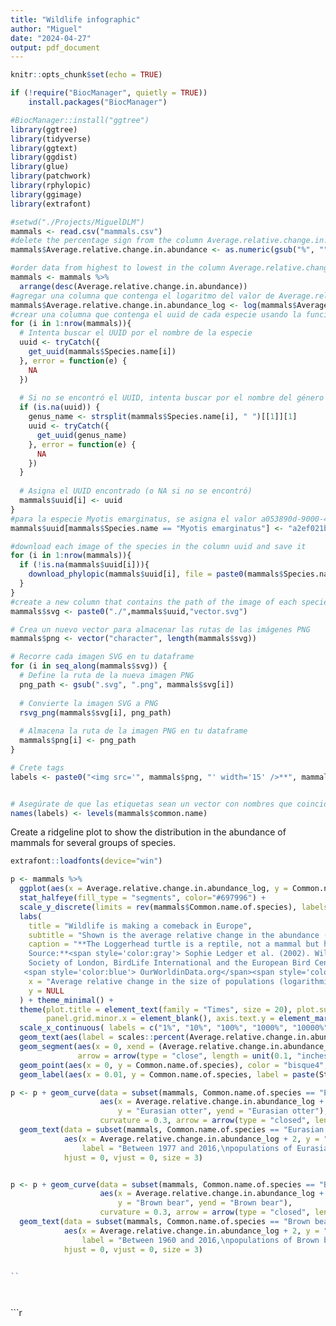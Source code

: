 ```yaml
---
title: "Wildlife infographic"
author: "Miguel"
date: "2024-04-27"
output: pdf_document
---
```


```r
knitr::opts_chunk$set(echo = TRUE)
```





```r
if (!require("BiocManager", quietly = TRUE))
    install.packages("BiocManager")

#BiocManager::install("ggtree")
library(ggtree)
library(tidyverse)
library(ggtext)
library(ggdist)
library(glue)
library(patchwork)
library(rphylopic)
library(ggimage)
library(extrafont)
```

```r
#setwd("./Projects/MiguelDLM")
mammals <- read.csv("mammals.csv")
#delete the percentage sign from the column Average.relative.change.in.abundance
mammals$Average.relative.change.in.abundance <- as.numeric(gsub("%", "", mammals$Average.relative.change.in.abundance))

#order data from highest to lowest in the column Average.relative.change.in.abundance
mammals <- mammals %>%
  arrange(desc(Average.relative.change.in.abundance))
#agregar una columna que contenga el logaritmo del valor de Average.relative.change.in.abundance 
mammals$Average.relative.change.in.abundance_log <- log(mammals$Average.relative.change.in.abundance)
#crear una columna que contenga el uuid de cada especie usando la función get_uuid de rphylopic en un bucle for, si una especie no se encuentra en la base de datos de rphylopic, se asigna el valor NA
for (i in 1:nrow(mammals)){
  # Intenta buscar el UUID por el nombre de la especie
  uuid <- tryCatch({
    get_uuid(mammals$Species.name[i])
  }, error = function(e) {
    NA
  })
  
  # Si no se encontró el UUID, intenta buscar por el nombre del género
  if (is.na(uuid)) {
    genus_name <- strsplit(mammals$Species.name[i], " ")[[1]][1]
    uuid <- tryCatch({
      get_uuid(genus_name)
    }, error = function(e) {
      NA
    })
  }
  
  # Asigna el UUID encontrado (o NA si no se encontró)
  mammals$uuid[i] <- uuid
}
#para la especie Myotis emarginatus, se asigna el valor a053890d-9000-4b19-b516-b1db036049b9 que es el uuid de la especie Myotis emarginatus en la base de datos de rphylopic
mammals$uuid[mammals$Species.name == "Myotis emarginatus"] <- "a2ef021b-2000-49f0-a36e-916840755480"

#download each image of the species in the column uuid and save it
for (i in 1:nrow(mammals)){
  if (!is.na(mammals$uuid[i])){
    download_phylopic(mammals$uuid[i], file = paste0(mammals$Species.name[i], ".svg"))
  }
}
#create a new column that contains the path of the image of each species
mammals$svg <- paste0("./",mammals$uuid,"vector.svg")

# Crea un nuevo vector para almacenar las rutas de las imágenes PNG
mammals$png <- vector("character", length(mammals$svg))

# Recorre cada imagen SVG en tu dataframe
for (i in seq_along(mammals$svg)) {
  # Define la ruta de la nueva imagen PNG
  png_path <- gsub(".svg", ".png", mammals$svg[i])
  
  # Convierte la imagen SVG a PNG
  rsvg_png(mammals$svg[i], png_path)
  
  # Almacena la ruta de la imagen PNG en tu dataframe
  mammals$png[i] <- png_path
}

# Crete tags
labels <- paste0("<img src='", mammals$png, "' width='15' />**", mammals$Common.name.of.species,"**")


# Asegúrate de que las etiquetas sean un vector con nombres que coincidan con los niveles de tus datos
names(labels) <- levels(mammals$common.name)
```


Create a ridgeline plot to show the distribution in the abundance of mammals for several groups of species.

```r

extrafont::loadfonts(device="win")

p <- mammals %>%
  ggplot(aes(x = Average.relative.change.in.abundance_log, y = Common.name.of.species, fill = Species.name)) + 
  stat_halfeye(fill_type = "segments", color="#697996") + 
  scale_y_discrete(limits = rev(mammals$Common.name.of.species), labels = rev(labels)) +
  labs(
    title = "Wildlife is making a comeback in Europe",
    subtitle = "Shown is the average relative change in the abundance (the number of individuals in a population) of animals\nacross selected mammal populations in Europe. For example, the numbers for Eurasian beavers shows the average\nrelative change in the abundance of beavers between 1960 and 2016 across 98 studied populations.",
    caption = "**The Loggerhead turtle is a reptile, not a mammal but has been included as an important, well-studied animal in Europe that has made a significant recovery.<br>
    Source:**<span style='color:gray'> Sophie Ledger et al. (2002). Wildlife Comeback in Europe: Opportunities and challenges for species recovery. Final report to Rewilding Europe by the Zoological <br>
    Society of London, BirdLife International and the European Bird Census Council. London, UK:ZSL. Icons sourced from rphylopic project.</span> <br>
   <span style='color:blue'> OurWorldinData.org</span><span style='color:gray'> - Research and data to make progress against the world's largest problems.</span>",
    x = "Average relative change in the size of populations (logarithmic scale)",
    y = NULL
  ) + theme_minimal() +
  theme(plot.title = element_text(family = "Times", size = 20), plot.subtitle = element_text(colour = "grey"),legend.position = "none",panel.grid.major.y = element_blank(), panel.grid.minor.y = element_blank(), panel.grid.major.x = element_blank(), 
        panel.grid.minor.x = element_blank(), axis.text.y = element_markdown(), plot.caption = element_markdown(lineheight = 1.2, hjust = 0)) + 
  scale_x_continuous( labels = c("1%", "10%", "100%", "1000%", "10000%"))+  
  geom_text(aes(label = scales::percent(Average.relative.change.in.abundance, scale = 1, big.mark = ",")),color= "#697996", hjust = 0, size = 3, nudge_x = 0.1, nudge_y = 0.1) + 
  geom_segment(aes(x = 0, xend = (Average.relative.change.in.abundance_log-0.1), y = Common.name.of.species, yend = Common.name.of.species), 
               arrow = arrow(type = "close", length = unit(0.1, "inches")), color = "grey")+ 
  geom_point(aes(x = 0, y = Common.name.of.species), color = "bisque4", size = 2)+ 
  geom_label(aes(x = 0.01, y = Common.name.of.species, label = paste(Start.year, "to", End.year)), hjust = 0, size = 3, nudge_x = 0.1, nudge_y = 0.1, fill = "white", colour = "black", label.size = 0)

p <- p + geom_curve(data = subset(mammals, Common.name.of.species == "Eurasian otter"), 
                    aes(x = Average.relative.change.in.abundance_log + 2, xend = Average.relative.change.in.abundance_log, 
                        y = "Eurasian otter", yend = "Eurasian otter"), 
                    curvature = 0.3, arrow = arrow(type = "closed", length = unit(0.1, "inches")), color="#697996") +
  geom_text(data = subset(mammals, Common.name.of.species == "Eurasian otter"), 
            aes(x = Average.relative.change.in.abundance_log + 2, y = "Eurasian otter", 
                label = "Between 1977 and 2016,\npopulations of Eurasian otters\nincreased by an average of 294%"), color="#697996", 
            hjust = 0, vjust = 0, size = 3)


p <- p + geom_curve(data = subset(mammals, Common.name.of.species == "Brown bear"), 
                    aes(x = Average.relative.change.in.abundance_log + 2, xend = Average.relative.change.in.abundance_log, 
                        y = "Brown bear", yend = "Brown bear"), 
                    curvature = 0.3, arrow = arrow(type = "closed", length = unit(0.1, "inches")),  color="#697996") +
  geom_text(data = subset(mammals, Common.name.of.species == "Brown bear"), 
            aes(x = Average.relative.change.in.abundance_log + 2, y = "Brown bear", 
                label = "Between 1960 and 2016,\npopulations of Brown bear\nincreased by an average of 44%"), color="#697996", 
            hjust = 0, vjust = 0, size = 3)



```

```r

``
```

```r

```

```r

```

```r